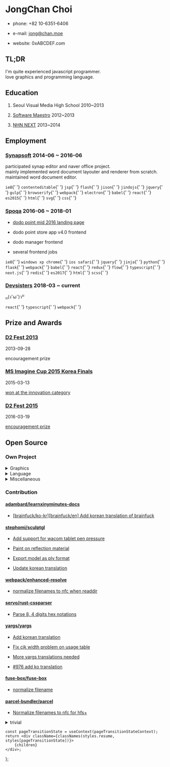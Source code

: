 

JongChan Choi
===

- phone: +82 10-6351-6406

- e-mail: [jong@chan.moe](mailto:jong@chan.moe)

- website: <Link to='/'>0xABCDEF.com</Link>


TL;DR
---
I'm quite experienced javascript programmer.<br/>
love graphics and programming language.


Education
---

1. Seoul Visual Media High School 2010~2013

2. [Software Maestro](http://www.swmaestro.kr/) 2012~2013

3. [NHN NEXT](http://www.nhnnext.org/) 2013~2014


Employment
---
### [Synapsoft](http://synapsoft.co.kr/) 2014-06 ~ 2016-06
participated synap editor and naver office project.<br/>
mainly implemented word document layouter and renderer from scratch.<br/>
maintained word document editor.

<p>
    <code class={styles.tag}>ie8</code>{' '}
    <code class={styles.tag}>contenteditable</code>{' '}
    <code class={styles.tag}>jsp</code>{' '}
    <code class={styles.tag}>flash</code>{' '}
    <code class={styles.tag}>jison</code>{' '}
    <code class={styles.tag}>jindojs</code>{' '}
    <code class={styles.tag}>jquery</code>{' '}
    <code class={styles.tag}>gulp</code>{' '}
    <code class={styles.tag}>browserify</code>{' '}
    <code class={styles.tag}>webpack</code>{' '}
    <code class={styles.tag}>electron</code>{' '}
    <code class={styles.tag}>babel</code>{' '}
    <code class={styles.tag}>react</code>{' '}
    <code class={styles.tag}>es2015</code>{' '}
    <code class={styles.tag}>html</code>{' '}
    <code class={styles.tag}>svg</code>{' '}
    <code class={styles.tag}>css</code>{' '}
</p>

### [Spoqa](http://www.spoqa.com/) 2016-06 ~ 2018-01

- [dodo point mid 2016 landing page](https://www.dodopoint.com/)

- dodo point store app v4.0 frontend

- dodo manager frontend

- several frontend jobs

<p>
    <code class={styles.tag}>ie8</code>{' '}
    <code class={styles.tag}>windows xp chrome</code>{' '}
    <code class={styles.tag}>ios safari</code>{' '}
    <code class={styles.tag}>jquery</code>{' '}
    <code class={styles.tag}>jinja</code>{' '}
    <code class={styles.tag}>python</code>{' '}
    <code class={styles.tag}>flask</code>{' '}
    <code class={styles.tag}>webpack</code>{' '}
    <code class={styles.tag}>babel</code>{' '}
    <code class={styles.tag}>react</code>{' '}
    <code class={styles.tag}>redux</code>{' '}
    <code class={styles.tag}>flow</code>{' '}
    <code class={styles.tag}>typescript</code>{' '}
    <code class={styles.tag}>next.js</code>{' '}
    <code class={styles.tag}>redis</code>{' '}
    <code class={styles.tag}>es2017</code>{' '}
    <code class={styles.tag}>html</code>{' '}
    <code class={styles.tag}>scss</code>{' '}
</p>


### [Devsisters](http://www.devsisters.com/) 2018-03 ~ current
₍₍(ง˘ω˘)ว⁾⁾

<p>
    <code class={styles.tag}>react</code>{' '}
    <code class={styles.tag}>typescript</code>{' '}
    <code class={styles.tag}>webpack</code>{' '}
</p>

Prize and Awards
---
### [D2 Fest 2013](http://d2fest.kr/2013/prize-winners.html)
2013-09-28

encouragement prize

### [MS Imagine Cup 2015 Korea Finals](https://imagine.microsoft.com/en-us/Team/Index/aea4c4ac-5f45-46f5-b25d-1219775e9ab1)
2015-03-13

[won at the innovation category](http://www.msn.com/ko-kr/news/techandscience/ms-%ED%95%99%EC%83%9D-%ED%85%8C%ED%81%AC%EB%86%80%EB%A1%9C%EC%A7%80-%EA%B2%BD%EC%A7%84%EB%8C%80%ED%9A%8C-%EC%9D%B4%EB%A7%A4%EC%A7%84%EC%BB%B5-%ED%95%9C%EA%B5%AD%EB%8C%80%ED%91%9C-%EC%84%A0%EB%B0%9C/ar-AA9IuTw)

### [D2 Fest 2015](http://d2campusfest.kr/2015/)
2016-03-19

[encouragement prize](https://github.com/D2CAMPUS-FEST/2015#yaksokjs--장려상)


Open Source
---
### Own Project

<details>
<summary>Graphics</summary>

- [Croquispop](https://github.com/crosspop/Croquispop) 2012 ~ 2014

    web based drawing tool using [croquis.js](https://github.com/disjukr/croquis.js)

- [croquis.js](https://github.com/disjukr/croquis.js) 2013 ~ 2014

    javascript drawing tool library for web browser,
    using [html5 canvas](https://developer.mozilla.org/en-US/docs/HTML/Canvas)

- [adaptive-thresholding](https://github.com/disjukr/adaptive-thresholding) 2018

    adaptive thresholding implementation in rust

</details>

<details>
<summary>Language</summary>

- [yaksok.js](https://github.com/disjukr/yaksok.js) 2015 ~ 2016

    [yaksok](http://yaksok.org/) compiler library

- [naheui](https://github.com/aheui/naheui) 2014 ~ 2017

    the [aheui](http://aheui.github.io/) implementation for node.js

- [avis](https://github.com/aheui/avis) 2014 ~ 2017

    well made [aheui](http://aheui.github.io/) visual editor

- [tempath](https://github.com/disjukr/tempath) 2014 ~ 2015

    template language for path data, which is the superset of SVG Path Data syntax

- [makise](https://github.com/disjukr/makise) 2015 ~ 2016

    pretty JSON schema definition language

- [LON](https://github.com/disjukr/lon) 2016

    loopable notation. supports array holes, circular references, `NaN`, `Infinity`, `-Infinity`, ...etc

- [CSON-js](https://github.com/disjukr/CSON-js) 2013

    an implementation of [Cursive Script Object Notation](https://github.com/lifthrasiir/cson)

</details>

<details>
<summary>Miscellaneous</summary>

- [just-news](https://github.com/disjukr/just-news) 2014 ~ 2017

    web browser userscript for cleaning news site

- [psdw](https://github.com/disjukr/psdw) 2014

    simple javascript photoshop document(psd) writer

- [Tetris](https://github.com/disjukr/Tetris) 2013

    cli tetris game written in cpp

- [aeiou](https://github.com/spoqa/aeiou) 2017

    i18n scripts <https://spoqa.github.io/2017/09/26/aeiou-tutorial.html>

</details>

### Contribution
#### [adambard/learnxinyminutes-docs](https://github.com/adambard/learnxinyminutes-docs)

- [[brainfuck/ko-kr][brainfuck/en] Add korean translation of brainfuck](https://github.com/adambard/learnxinyminutes-docs/pull/363)

#### [stephomi/sculptgl](https://github.com/stephomi/sculptgl)

- [Add support for wacom tablet pen pressure](https://github.com/stephomi/sculptgl/pull/4)

- [Paint on reflection material](https://github.com/stephomi/sculptgl/pull/13)

- [Export model as ply format](https://github.com/stephomi/sculptgl/pull/15)

- [Update korean translation](https://github.com/stephomi/sculptgl/pull/63)

#### [webpack/enhanced-resolve](https://github.com/webpack/enhanced-resolve)

- [normalize filenames to nfc when readdir](https://github.com/webpack/enhanced-resolve/pull/21)

#### [servo/rust-cssparser](https://github.com/servo/rust-cssparser)

- [Parse 8, 4 digits hex notations](https://github.com/servo/rust-cssparser/pull/80)

#### [yargs/yargs](https://github.com/yargs/yargs)

- [Add korean translation](https://github.com/yargs/yargs/pull/296)

- [Fix cjk width problem on usage table](https://github.com/yargs/yargs/pull/297)

- [More yargs translations needed](https://github.com/yargs/yargs/issues/649)

- [#976 add ko translation](https://github.com/yargs/yargs/pull/977)

#### [fuse-box/fuse-box](https://github.com/fuse-box/fuse-box)

- [normalize filename](https://github.com/fuse-box/fuse-box/pull/344)

#### [parcel-bundler/parcel](https://github.com/parcel-bundler/parcel)

- [Normalize filenames to nfc for hfs+](https://github.com/parcel-bundler/parcel/pull/322)

<details>
<summary>trivial</summary>

- facebook/graphql [make json correct](https://github.com/facebook/graphql/pull/14)

- whatwg/fetch [add a missing space](https://github.com/whatwg/fetch/pull/192)

- evanw/glslx [fix link](https://github.com/evanw/glslx/pull/4)

- PistonDevelopers/dyon [Fixed issue link](https://github.com/PistonDevelopers/dyon/pull/246)

- haxenme/nme [Modified `project.nmml` on stage3d sample](https://github.com/haxenme/nme/pull/61)

- fuse-box/fuse-box [fix doc typo](https://github.com/fuse-box/fuse-box/pull/314)

- nodejs/node [doc: fix typos in n-api.md](https://github.com/nodejs/node/pull/13323)

    [node v8.1.0 release note](https://nodejs.org/en/blog/release/v8.1.0/)

</details>

    const pageTransitionState = useContext(pageTransitionStateContext);
    return <div className={classNames(styles.resume, styles[pageTransitionState])}>
        {children}
    </div>;
};
